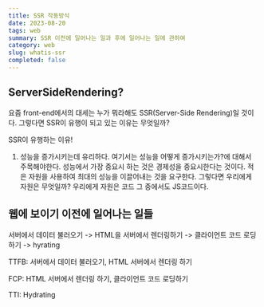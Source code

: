 ```yaml
---
title: SSR 작동방식
date: 2023-08-20
tags: web
summary: SSR 이전에 일어나는 일과 후에 일어나는 일에 관하여
category: web
slug: whatis-ssr
completed: false
---
```


## ServerSideRendering?

요즘 front-end에서의 대세는 누가 뭐라해도 SSR(Server-Side Rendering)일 것이다. 그렇다면 SSR이 유행이 되고 있는 이유는 무엇일까?

SSR이 유행하는 이유!

1. 성능을 증가시키는데 유리하다. 여기서는 성능을 어떻게 증가시키는가?에 대해서 주목해야한다. 성능에서 가장 중요시 하는 것은 경제성을 중요시한다는 것이다. 적은 자원을 사용하여 최대의 성능을 이끌어내는 것을 요구한다. 그렇다면 우리에게 자원은 무엇일까? 우리에게 자원은 코드 그 중에서도 JS코드이다.

## 웹에 보이기 이전에 일어나는 일들

서버에서 데이터 불러오기 -> HTML을 서버에서 렌더링하기 -> 클라이언트 코드 로딩하기 -> hyrating

<span>TTFB</span>: 서버에서 데이터 불러오기, HTML 서버에서 렌더링 하기

<span>FCP</span>: HTML 서버에서 렌더링 하기, 클라이언트 코드 로딩하기

<span>TTI</span>: Hydrating
